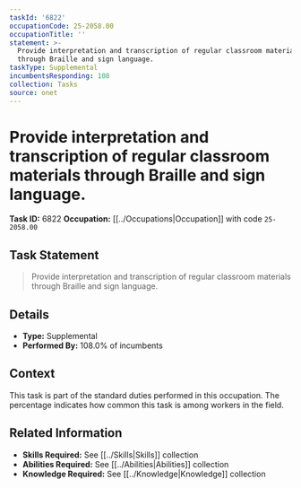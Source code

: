 ```yaml
---
taskId: '6822'
occupationCode: 25-2058.00
occupationTitle: ''
statement: >-
  Provide interpretation and transcription of regular classroom materials
  through Braille and sign language.
taskType: Supplemental
incumbentsResponding: 108
collection: Tasks
source: onet
---
```

# Provide interpretation and transcription of regular classroom materials through Braille and sign language.

**Task ID:** 6822
**Occupation:** [[../Occupations|Occupation]] with code `25-2058.00`

## Task Statement

> Provide interpretation and transcription of regular classroom materials through Braille and sign language.

## Details

- **Type:** Supplemental
- **Performed By:** 108.0% of incumbents

## Context

This task is part of the standard duties performed in this occupation. The percentage indicates how common this task is among workers in the field.

## Related Information

- **Skills Required:** See [[../Skills|Skills]] collection
- **Abilities Required:** See [[../Abilities|Abilities]] collection
- **Knowledge Required:** See [[../Knowledge|Knowledge]] collection
